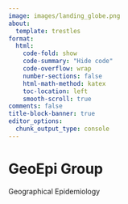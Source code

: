 ```yaml
---
image: images/landing_globe.png
about:
  template: trestles
format:
  html:
    code-fold: show
    code-summary: "Hide code"
    code-overflow: wrap
    number-sections: false
    html-math-method: katex
    toc-location: left
    smooth-scroll: true
comments: false
title-block-banner: true
editor_options: 
  chunk_output_type: console
---
```


<div>

# GeoEpi Group
Geographical Epidemiology

<div>
